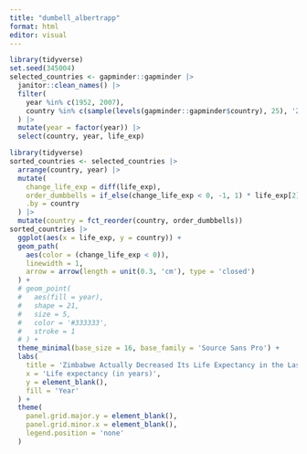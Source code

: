 ```yaml
---
title: "dumbell_albertrapp"
format: html
editor: visual
---
```


```r
library(tidyverse)
set.seed(345004)
selected_countries <- gapminder::gapminder |> 
  janitor::clean_names() |> 
  filter(
    year %in% c(1952, 2007),
    country %in% c(sample(levels(gapminder::gapminder$country), 25), 'Zimbabwe')
  ) |> 
  mutate(year = factor(year)) |> 
  select(country, year, life_exp)
```


```r
library(tidyverse)
sorted_countries <- selected_countries |> 
  arrange(country, year) |> 
  mutate(
    change_life_exp = diff(life_exp), 
    order_dumbbells = if_else(change_life_exp < 0, -1, 1) * life_exp[2],
    .by = country
  ) |> 
  mutate(country = fct_reorder(country, order_dumbbells))
sorted_countries |> 
  ggplot(aes(x = life_exp, y = country)) +
  geom_path(
    aes(color = (change_life_exp < 0)),
    linewidth = 1,
    arrow = arrow(length = unit(0.3, 'cm'), type = 'closed')
  ) +
  # geom_point(
  #   aes(fill = year), 
  #   shape = 21, 
  #   size = 5, 
  #   color = '#333333', 
  #   stroke = 1
  # ) +
  theme_minimal(base_size = 16, base_family = 'Source Sans Pro') +
  labs(
    title = 'Zimbabwe Actually Decreased Its Life Expectancy in the Last 55 Years',
    x = 'Life expectancy (in years)', 
    y = element_blank(),
    fill = 'Year'
  ) +
  theme(
    panel.grid.major.y = element_blank(),
    panel.grid.minor.x = element_blank(),
    legend.position = 'none'
  )
```